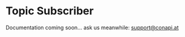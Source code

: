 # Topic Subscriber

Documentation coming soon... ask us meanwhile: [support@conapi.at](mailto:support@conapi.at)